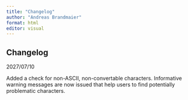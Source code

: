 ```yaml
---
title: "Changelog"
author: "Andreas Brandmaier"
format: html
editor: visual
---
```


## Changelog

2027/07/10

Added a check for non-ASCII, non-convertable characters. Informative warning messages are now issued that help users to find potentially problematic characters.
